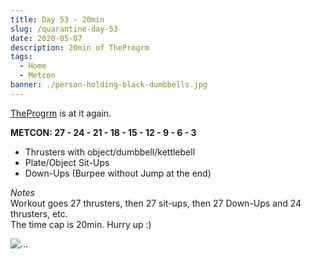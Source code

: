 ```yaml
---
title: Day 53 - 20min
slug: /quarantine-day-53
date: 2020-05-07
description: 20min of TheProgrm
tags:
  - Home
  - Metcon
banner: ./person-holding-black-dumbbells.jpg
---
```


[TheProgrm](https://theprogrm.com/) is at it again.

**METCON: 27 - 24 - 21 - 18 - 15 - 12 - 9 - 6 - 3**<br/>
* Thrusters with object/dumbbell/kettlebell
* Plate/Object Sit-Ups
* Down-Ups (Burpee without Jump at the end)

*Notes*<br/>
Workout goes 27 thrusters, then 27 sit-ups, then 27 Down-Ups and 24 thrusters, etc.<br/>
The time cap is 20min. Hurry up :)

![...](./person-holding-black-dumbbells.jpg)
